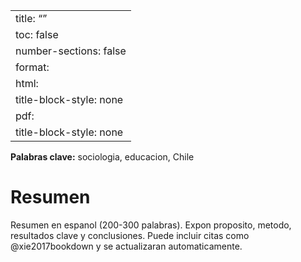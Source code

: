 ﻿---
title: ""
toc: false
number-sections: false
format:
  html:
    title-block-style: none
  pdf:
    title-block-style: none
---

::: {.content-visible when-format="html"}
<style>
nav#TOC { display: none !important; }
div[data-when-format="pdf"] { display: none !important; }
</style>
<span class="keywords-line"><strong>Palabras clave:</strong> sociologia, educacion, Chile</span>
:::

::: {.content-visible when-format="pdf"}
\small\textbf{Palabras clave:} sociologia, educacion, Chile

\normalsize

:::

# Resumen {.unnumbered}

Resumen en espanol (200-300 palabras). Expon proposito, metodo, resultados clave y conclusiones.
Puede incluir citas como @xie2017bookdown y se actualizaran automaticamente.


